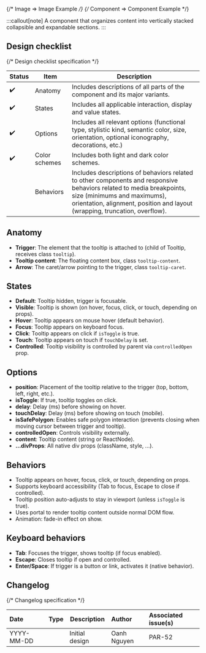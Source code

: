 
{/* Image => Image Example */}
{/* Component => Component Example */}

:::callout[note]
A component that organizes content into vertically stacked collapsible and expandable sections.
:::

## Design checklist <span id="design-checklist"></span>

{/* Design checklist specification */}

| Status | Item          | Description                                                                                                                                                                                                                       |
| ------ | ------------- | --------------------------------------------------------------------------------------------------------------------------------------------------------------------------------------------------------------------------------- |
| ✔️     | Anatomy       | Includes descriptions of all parts of the component and its major variants.                                                                                                                                                       |
| ✔️     | States        | Includes all applicable interaction, display and value states.                                                                                                                                                                    |
| ✔️     | Options       | Includes all relevant options (functional type, stylistic kind, semantic color, size, orientation, optional iconography, decorations, etc.)                                                                                       |
| ✔️     | Color schemes | Includes both light and dark color schemes.                                                                                                                                                                                       |
|        | Behaviors     | Includes descriptions of behaviors related to other components and responsive behaviors related to media breakpoints, size (minimums and maximums), orientation, alignment, position and layout (wrapping, truncation, overflow). |

## Anatomy <span id="anatomy"></span>

- **Trigger**: The element that the tooltip is attached to (child of Tooltip, receives class `tooltip`).
- **Tooltip content**: The floating content box, class `tooltip-content`.
- **Arrow**: The caret/arrow pointing to the trigger, class `tooltip-caret`.

## States <span id="states"></span>

- **Default**: Tooltip hidden, trigger is focusable.
- **Visible**: Tooltip is shown (on hover, focus, click, or touch, depending on props).
- **Hover**: Tooltip appears on mouse hover (default behavior).
- **Focus**: Tooltip appears on keyboard focus.
- **Click**: Tooltip appears on click if `isToggle` is true.
- **Touch**: Tooltip appears on touch if `touchDelay` is set.
- **Controlled**: Tooltip visibility is controlled by parent via `controlledOpen` prop.

## Options <span id="options"></span>

- **position**: Placement of the tooltip relative to the trigger (top, bottom, left, right, etc.).
- **isToggle**: If true, tooltip toggles on click.
- **delay**: Delay (ms) before showing on hover.
- **touchDelay**: Delay (ms) before showing on touch (mobile).
- **isSafePolygon**: Enables safe polygon interaction (prevents closing when moving cursor between trigger and tooltip).
- **controlledOpen**: Controls visibility externally.
- **content**: Tooltip content (string or ReactNode).
- **...divProps**: All native div props (className, style, ...).

## Behaviors <span id="behaviors"></span>

- Tooltip appears on hover, focus, click, or touch, depending on props.
- Supports keyboard accessibility (Tab to focus, Escape to close if controlled).
- Tooltip position auto-adjusts to stay in viewport (unless `isToggle` is true).
- Uses portal to render tooltip content outside normal DOM flow.
- Animation: fade-in effect on show.

## Keyboard behaviors

- **Tab**: Focuses the trigger, shows tooltip (if focus enabled).
- **Escape**: Closes tooltip if open and controlled.
- **Enter/Space**: If trigger is a button or link, activates it (native behavior).

## Changelog <span id="changelog"></span>

{/* Changelog specification */}

| Date       | Type                                                     | Description    | Author      | Associated issue(s) |
| :--------- | :------------------------------------------------------- | -------------- | :---------- | :------------------ |
| YYYY-MM-DD | <Badge size='sm' kind='glass' color='cyan' label="new"/> | Initial design | Oanh Nguyen | PAR-52              |
